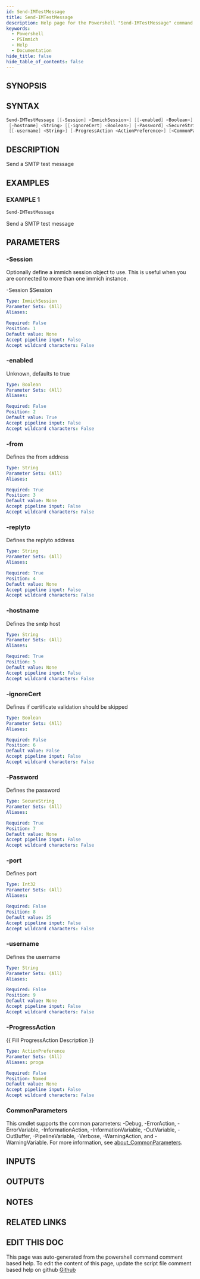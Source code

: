 ```yaml
---
id: Send-IMTestMessage
title: Send-IMTestMessage
description: Help page for the Powershell "Send-IMTestMessage" command
keywords:
  - Powershell
  - PSImmich
  - Help
  - Documentation
hide_title: false
hide_table_of_contents: false
---
```


## SYNOPSIS

## SYNTAX

```powershell
Send-IMTestMessage [[-Session] <ImmichSession>] [[-enabled] <Boolean>] [-from] <String> [-replyto] <String>
 [-hostname] <String> [[-ignoreCert] <Boolean>] [-Password] <SecureString> [[-port] <Int32>]
 [[-username] <String>] [-ProgressAction <ActionPreference>] [<CommonParameters>]
```

## DESCRIPTION

Send a SMTP test message

## EXAMPLES

### EXAMPLE 1

```powershell
Send-IMTestMessage
```

Send a SMTP test message

## PARAMETERS

### -Session

Optionally define a immich session object to use.
This is useful when you are connected to more than one immich instance.

-Session $Session

```yaml
Type: ImmichSession
Parameter Sets: (All)
Aliases:

Required: False
Position: 1
Default value: None
Accept pipeline input: False
Accept wildcard characters: False
```

### -enabled

Unknown, defaults to true

```yaml
Type: Boolean
Parameter Sets: (All)
Aliases:

Required: False
Position: 2
Default value: True
Accept pipeline input: False
Accept wildcard characters: False
```

### -from

Defines the from address

```yaml
Type: String
Parameter Sets: (All)
Aliases:

Required: True
Position: 3
Default value: None
Accept pipeline input: False
Accept wildcard characters: False
```

### -replyto

Defines the replyto address

```yaml
Type: String
Parameter Sets: (All)
Aliases:

Required: True
Position: 4
Default value: None
Accept pipeline input: False
Accept wildcard characters: False
```

### -hostname

Defines the smtp host

```yaml
Type: String
Parameter Sets: (All)
Aliases:

Required: True
Position: 5
Default value: None
Accept pipeline input: False
Accept wildcard characters: False
```

### -ignoreCert

Defines if certificate validation should be skipped

```yaml
Type: Boolean
Parameter Sets: (All)
Aliases:

Required: False
Position: 6
Default value: False
Accept pipeline input: False
Accept wildcard characters: False
```

### -Password

Defines the password

```yaml
Type: SecureString
Parameter Sets: (All)
Aliases:

Required: True
Position: 7
Default value: None
Accept pipeline input: False
Accept wildcard characters: False
```

### -port

Defines port

```yaml
Type: Int32
Parameter Sets: (All)
Aliases:

Required: False
Position: 8
Default value: 25
Accept pipeline input: False
Accept wildcard characters: False
```

### -username

Defines the username

```yaml
Type: String
Parameter Sets: (All)
Aliases:

Required: False
Position: 9
Default value: None
Accept pipeline input: False
Accept wildcard characters: False
```

### -ProgressAction

\{\{ Fill ProgressAction Description \}\}

```yaml
Type: ActionPreference
Parameter Sets: (All)
Aliases: proga

Required: False
Position: Named
Default value: None
Accept pipeline input: False
Accept wildcard characters: False
```

### CommonParameters

This cmdlet supports the common parameters: -Debug, -ErrorAction, -ErrorVariable, -InformationAction, -InformationVariable, -OutVariable, -OutBuffer, -PipelineVariable, -Verbose, -WarningAction, and -WarningVariable. For more information, see [about_CommonParameters](http://go.microsoft.com/fwlink/?LinkID=113216).

## INPUTS

## OUTPUTS

## NOTES

## RELATED LINKS

## EDIT THIS DOC 

This page was auto-generated from the powershell command comment based help. To edit the content of this page, update the script file comment based help on github [Github](https://github.com/hanpq/PSImmich)
